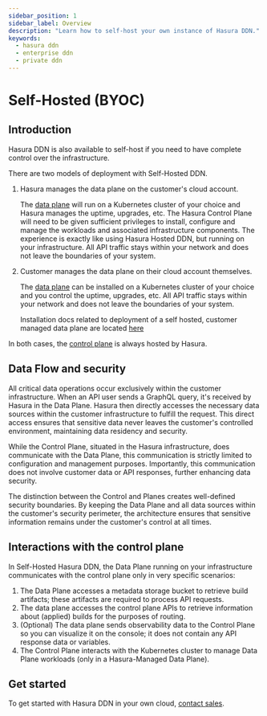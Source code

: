 ```yaml
---
sidebar_position: 1
sidebar_label: Overview
description: "Learn how to self-host your own instance of Hasura DDN."
keywords:
  - hasura ddn
  - enterprise ddn
  - private ddn
---
```



# Self-Hosted (BYOC)

## Introduction

Hasura DDN is also available to self-host if you need to have complete control over the infrastructure.

There are two models of deployment with Self-Hosted DDN.

1. Hasura manages the data plane on the customer's cloud account.

   The [data plane](/deployment/architecture.mdx#data-plane) will run on a Kubernetes cluster of your choice and Hasura
   manages the uptime, upgrades, etc. The Hasura Control Plane will need to be given sufficient privileges to install,
   configure and manage the workloads and associated infrastructure components. The experience is exactly like using
   Hasura Hosted DDN, but running on your infrastructure. All API traffic stays within your network and does not leave
   the boundaries of your system.

2. Customer manages the data plane on their cloud account themselves.

   The [data plane](/deployment/architecture.mdx#data-plane) can be installed on a Kubernetes cluster of your choice and
   you control the uptime, upgrades, etc. All API traffic stays within your network and does not leave the boundaries of
   your system.

   Installation docs related to deployment of a self hosted, customer managed data plane are located [here](/deployment/private/self-hosted/self-hosted-deployment.mdx)

In both cases, the [control plane](/deployment/architecture.mdx#control-plane) is always hosted by Hasura.

<Thumbnail src="/img/deployment/private_ddn_customer_hosted.png" alt="Private DDN Architecture Customer Hosted" />

## Data Flow and security

All critical data operations occur exclusively within the customer infrastructure. When an API user sends a GraphQL
query, it's received by Hasura in the Data Plane. Hasura then directly accesses the necessary data sources within the
customer infrastructure to fulfill the request. This direct access ensures that sensitive data never leaves the
customer's controlled environment, maintaining data residency and security.

While the Control Plane, situated in the Hasura infrastructure, does communicate with the Data Plane, this communication
is strictly limited to configuration and management purposes. Importantly, this communication does not involve customer
data or API responses, further enhancing data security.

The distinction between the Control and Planes creates well-defined security boundaries. By keeping the Data Plane and
all data sources within the customer's security perimeter, the architecture ensures that sensitive information remains
under the customer's control at all times.

## Interactions with the control plane

In Self-Hosted Hasura DDN, the Data Plane running on your infrastructure communicates with the control plane only in
very specific scenarios:

1. The Data Plane accesses a metadata storage bucket to retrieve build artifacts; these artifacts are required to
   process API requests.
2. The data plane accesses the control plane APIs to retrieve information about (applied) builds for the purposes of
   routing.
3. (Optional) The data plane sends observability data to the Control Plane so you can visualize it on the console; it
   does not contain any API response data or variables.
4. The Control Plane interacts with the Kubernetes cluster to manage Data Plane workloads (only in a Hasura-Managed Data
   Plane).

<Thumbnail src="/img/deployment/cp_dp_interactions.png" alt="Control Plane - Data Plane interactions" />

## Get started

To get started with Hasura DDN in your own cloud, [contact sales](https://hasura.io/contact-us).
